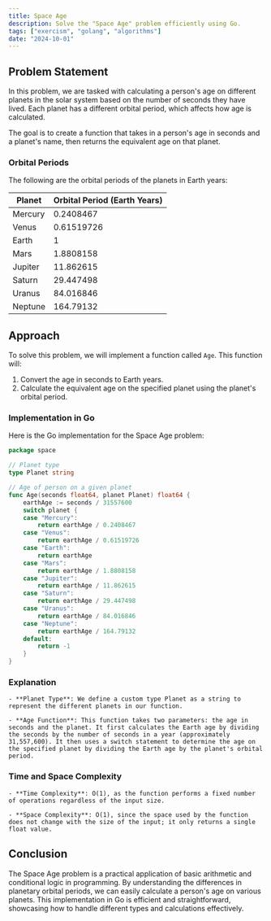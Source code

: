 ```yaml
---
title: Space Age
description: Solve the "Space Age" problem efficiently using Go.
tags: ["exercism", "golang", "algorithms"]
date: "2024-10-01"
---
```


## Problem Statement

In this problem, we are tasked with calculating a person's age on different planets in the solar system based on the number of seconds they have lived. Each planet has a different orbital period, which affects how age is calculated.

The goal is to create a function that takes in a person's age in seconds and a planet's name, then returns the equivalent age on that planet.

### Orbital Periods

The following are the orbital periods of the planets in Earth years:

| Planet   | Orbital Period (Earth Years) |
|----------|-------------------------------|
| Mercury  | 0.2408467                     |
| Venus    | 0.61519726                    |
| Earth    | 1                             |
| Mars     | 1.8808158                     |
| Jupiter  | 11.862615                     |
| Saturn   | 29.447498                     |
| Uranus   | 84.016846                     |
| Neptune  | 164.79132                     |

## Approach

To solve this problem, we will implement a function called `Age`. This function will:

1. Convert the age in seconds to Earth years.
2. Calculate the equivalent age on the specified planet using the planet's orbital period.

### Implementation in Go

Here is the Go implementation for the Space Age problem:

```go
package space

// Planet type
type Planet string

// Age of person on a given planet
func Age(seconds float64, planet Planet) float64 {
	earthAge := seconds / 31557600
	switch planet {
	case "Mercury":
		return earthAge / 0.2408467
	case "Venus":
		return earthAge / 0.61519726
	case "Earth":
		return earthAge
	case "Mars":
		return earthAge / 1.8808158
	case "Jupiter":
		return earthAge / 11.862615
	case "Saturn":
		return earthAge / 29.447498
	case "Uranus":
		return earthAge / 84.016846
	case "Neptune":
		return earthAge / 164.79132
	default:
		return -1
	}
}
```

### Explanation
	- **Planet Type**: We define a custom type Planet as a string to represent the different planets in our function.

	- **Age Function**: This function takes two parameters: the age in seconds and the planet. It first calculates the Earth age by dividing the seconds by the number of seconds in a year (approximately 31,557,600). It then uses a switch statement to determine the age on the specified planet by dividing the Earth age by the planet's orbital period.

### Time and Space Complexity

	- **Time Complexity**: O(1), as the function performs a fixed number of operations regardless of the input size.

	- **Space Complexity**: O(1), since the space used by the function does not change with the size of the input; it only returns a single float value.

## Conclusion
The Space Age problem is a practical application of basic arithmetic and conditional logic in programming. By understanding the differences in planetary orbital periods, we can easily calculate a person's age on various planets. This implementation in Go is efficient and straightforward, showcasing how to handle different types and calculations effectively.